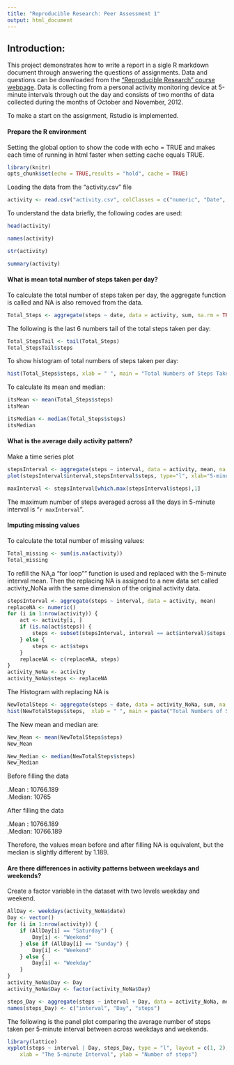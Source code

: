 ```yaml
---
title: "Reproducible Research: Peer Assessment 1"
output: html_document
---
```

## Introduction:
This project demonstrates how to write a report in a sigle R markdown document through answering the questions of assignments. Data and questions can be downloaded from the ["Reproducible Research" course webpage](https://www.coursera.org/course/repdata). Data is collecting from a personal activity monitoring device at 5-minute intervals through out the day and consists of two months of data  collected during the months of October and November, 2012.

To make a start on the assignment, Rstudio is implemented.

#### Prepare the R environment
Setting the global option to show the code with echo = TRUE and makes each time of running in html  faster when setting cache equals TRUE.
```r
library(knitr)
opts_chunk$set(echo = TRUE,results = "hold", cache = TRUE)
```
Loading the data from the "activity.csv" file
```r
activity <- read.csv("activity.csv", colClasses = c("numeric", "Date", "numeric"))
```
To understand the data briefly, the following codes are used:

```r
head(activity)
```
```r
names(activity)
```
```r
str(activity)
```
```r
summary(activity)
```
#### What is mean total number of steps taken per day?
To calculate the total number of steps taken per day, the aggregate function is called and NA is also removed from the data.
```r
Total_Steps <- aggregate(steps ~ date, data = activity, sum, na.rm = TRUE)
```
The following is the last 6 numbers tail of the total steps taken per day:
```r
Total_StepsTail <- tail(Total_Steps)
Total_StepsTail$steps
```

To show histogram of total numbers of steps taken per day:
```r
hist(Total_Steps$steps, xlab = " ", main = "Total Numbers of Steps Taken per Day", col= "blue",breaks = 10)
```

To calculate its mean and median:
```r
itsMean <- mean(Total_Steps$steps)
itsMean 
```
```r
itsMedian <- median(Total_Steps$steps)
itsMedian
```

#### What is the average daily activity pattern?

Make a time series plot
```r
stepsInterval <- aggregate(steps ~ interval, data = activity, mean, na.rm = TRUE)
plot(stepsInterval$interval,stepsInterval$steps, type="l", xlab="5-minute  Interval", ylab="Steps Averaged across all Days",main="Average Number of Steps averaged across all days", col = " red")
```

```r
maxInterval <- stepsInterval[which.max(stepsInterval$steps),1]
```
The maximum number of steps averaged across all the days in 5-minute interval is "`r maxInterval`".

#### Imputing missing values

To calculate the total number of missing values:
```r
Total_missing <- sum(is.na(activity))
Total_missing
```

To refill the NA,a "for loop"" function is used and replaced with the 5-minute interval mean. Then the replacing NA is assigned to a new data set called activity_NoNa with the same dimension of the original activity data.

```r
stepsInterval <- aggregate(steps ~ interval, data = activity, mean)
replaceNA <- numeric()
for (i in 1:nrow(activity)) {
    act <- activity[i, ]
    if (is.na(act$steps)) {
        steps <- subset(stepsInterval, interval == act$interval)$steps
    } else {
        steps <- act$steps
    }
    replaceNA <- c(replaceNA, steps)
}
activity_NoNa <- activity
activity_NoNa$steps <- replaceNA
```

The Histogram with replacing NA is
```r
NewTotalSteps <- aggregate(steps ~ date, data = activity_NoNa, sum, na.rm = TRUE)
hist(NewTotalSteps$steps,  xlab = " ", main = paste("Total Numbers of Steps Taken per Day"), col= "red",breaks = 10)
```     

The New mean and median are:
```r
New_Mean <- mean(NewTotalSteps$steps)
New_Mean
```
```r
New_Median <- median(NewTotalSteps$steps)
New_Median
```

Before filling the data

.Mean  :  10766.189  
.Median:  10765

After filling the data

.Mean  :  10766.189  
.Median:  10766.189  

Therefore, the values mean before and after filling NA is equivalent, but the median is slightly different by 1.189.

#### Are there differences in activity patterns between weekdays and weekends?
Create a factor variable in the dataset with two levels weekday and weekend.
```r
AllDay <- weekdays(activity_NoNa$date)
Day <- vector()
for (i in 1:nrow(activity)) {
    if (AllDay[i] == "Saturday") {
        Day[i] <- "Weekend"
    } else if (AllDay[i] == "Sunday") {
        Day[i] <- "Weekend"
    } else {
        Day[i] <- "Weekday"
    }
}
activity_NoNa$Day <- Day
activity_NoNa$Day <- factor(activity_NoNa$Day)

steps_Day <- aggregate(steps ~ interval + Day, data = activity_NoNa, mean)
names(steps_Day) <- c("interval", "Day", "steps")
```

The following is the panel plot comparing the average number of steps taken per 5-minute interval between across weekdays and weekends.
```r
library(lattice)
xyplot(steps ~ interval | Day, steps_Day, type = "l", layout = c(1, 2), 
    xlab = "The 5-minute Interval", ylab = "Number of steps")
```